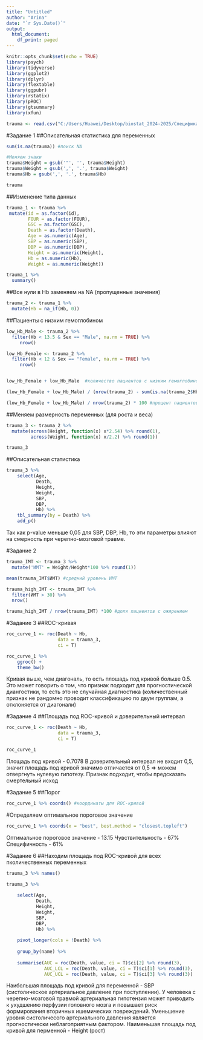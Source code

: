 ```yaml
---
title: "Untitled"
author: "Arina"
date: "`r Sys.Date()`"
output:
  html_document:
    df_print: paged
---
```



```r
knitr::opts_chunk$set(echo = TRUE)
library(psych)
library(tidyverse)
library(ggplot2)
library(dplyr)
library(flextable)
library(ggpubr)
library(rstatix)
library(pROC)
library(gtsummary)
library(xfun)
```

```r
trauma <- read.csv("C:/Users/Huawei/Desktop/biostat_2024-2025/Специфика мед данных/trauma - Sheet1.csv")
```

#Задание 1
##Описательная статистика для переменных
```r
sum(is.na(trauma)) #поиск NA

#Меняем знаки
trauma$Height = gsub('"', '', trauma$Height)
trauma$Weight = gsub(',', '.', trauma$Weight)
trauma$Hb = gsub(',', '.', trauma$Hb)

trauma

```
##Изменение типа данных
```r
trauma_1 <- trauma %>%
 mutate(id = as.factor(id),
        FOUR = as.factor(FOUR),
        GSC = as.factor(GSC),
        Death = as.factor(Death),
        Age = as.numeric(Age),
        SBP = as.numeric(SBP),
        DBP = as.numeric(DBP),
        Height = as.numeric(Height),
        Hb = as.numeric(Hb),
        Weight = as.numeric(Weight))
```

```r
trauma_1 %>%
  summary()
```
##Все нули в Hb заменяем на NA (пропущенные значения)
```r
trauma_2 <- trauma_1 %>%
  mutate(Hb = na_if(Hb, 0))
```

##Пациенты с низким гемоглобином
```r
low_Hb_Male <- trauma_2 %>%
  filter(Hb < 13.5 & Sex == "Male", na.rm = TRUE) %>%
     nrow()

low_Hb_Female <- trauma_2 %>%
  filter(Hb < 12 & Sex == "Female", na.rm = TRUE) %>%
     nrow()


low_Hb_Female + low_Hb_Male  #количество пациентов с низким гемоглобином

(low_Hb_Female + low_Hb_Male) / (nrow(trauma_2) - sum(is.na(trauma_2$Hb))) * 100 #процент пациентов с низким гемоглобином без пропущенных значений гемоглобина

(low_Hb_Female + low_Hb_Male) / nrow(trauma_2) * 100 #процент пациентов с низким гемоглобином 

```
##Меняем размерность переменных (для роста и веса) 
```r
trauma_3 <- trauma_2 %>%
  mutate(across(Height, function(x) x*2.54) %>% round(1),
         across(Weight, function(x) x/2.2) %>% round(1))

trauma_3
```

##Описательная статистика
```r
trauma_3 %>% 
    select(Age,
           Death,
           Height,
           Weight,
           SBP,
           DBP,
           Hb) %>% 
    tbl_summary(by = Death) %>%
    add_p()
```
Так как p-value меньше 0,05 для SBP, DBP, Hb, то эти параметры влияют на смерность при черепно-мозговой травме.

#Задание 2
```r
trauma_IMT <- trauma_3 %>%
  mutate('ИМТ' = Weight/Height*100 %>% round(1))

mean(trauma_IMT$ИМТ) #средний уровень ИМТ

trauma_high_IMT <- trauma_IMT %>%
  filter(ИМТ > 30) %>%
  nrow()

trauma_high_IMT / nrow(trauma_IMT) *100 #доля пациентов с ожирением


```
#Задание 3
##ROC-кривая
```r
roc_curve_1 <- roc(Death ~ Hb, 
                   data = trauma_3,
                   ci = T)

roc_curve_1 %>% 
    ggroc() + 
    theme_bw()
```
Кривая выше, чем диагональ, то есть плошадь под кривой больше 0.5. Это может говорить о том, что признак подходит для прогностической диангостики, то есть это не случайная диагностика (количественный признак не рандомно проводит классификацию по двум группам, а отклоняется от диагонали)

#Задание 4
##Площадь под ROC-кривой и доверительный интервал
```r
roc_curve_1 <- roc(Death ~ Hb, 
                   data = trauma_3,
                   ci = T)

roc_curve_1
```
Площадь под кривой - 0.7078
В доверительный интервал не входит 0,5, значит площадь под кривой значимо отличается от 0,5 => можем отвергнуть нулевую гипотезу. Признак подходит, чтобы предсказать смертельный исход


#Задание 5
##Порог
```r
roc_curve_1 %>% coords() #координаты для ROC-кривой
```
#Определяем оптимальное пороговое значение
```r
roc_curve_1 %>% coords(x = "best", best.method = "closest.topleft")
```
Оптимальное пороговое значение - 13.15 
Чувствительность - 67%
Специфичность - 61%

#Задание 6
##Находим площадь под ROC-кривой для всех пколичественных переменных
```r
trauma_3 %>% names()

trauma_3 %>% 
    
    select(Age,
           Death,
           Height,
           Weight,
           SBP,
           DBP,
           Hb) %>% 
    
    pivot_longer(cols = !Death) %>% 
    
    group_by(name) %>% 
    
    summarise(AUC = roc(Death, value, ci = T)$ci[2] %>% round(3),
              AUC_LCL = roc(Death, value, ci = T)$ci[1] %>% round(3),
              AUC_UCL = roc(Death, value, ci = T)$ci[3] %>% round(3))
```
Наибольшая площадь под кривой для переменной - SBP (систолическое артериальное давление при поступлении). У человека с черепно-мозговой травмой артериальная гипотензия может приводить к ухудшению перфузии головного мозга и повышает риск формирования вторичных ишемических повреждений. 
Уменьшение уровня систоличесого артериального давления является прогностически  неблагоприятным фактором. 
Наименьшая площадь под кривой для перменной - Height (рост)
